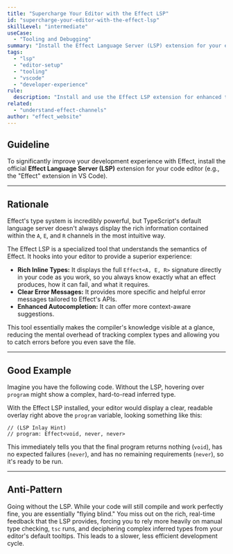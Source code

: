 ```yaml
---
title: "Supercharge Your Editor with the Effect LSP"
id: "supercharge-your-editor-with-the-effect-lsp"
skillLevel: "intermediate"
useCase:
  - "Tooling and Debugging"
summary: "Install the Effect Language Server (LSP) extension for your editor to get rich, inline type information and enhanced error checking for your Effect code."
tags:
  - "lsp"
  - "editor-setup"
  - "tooling"
  - "vscode"
  - "developer-experience"
rule:
  description: "Install and use the Effect LSP extension for enhanced type information and error checking in your editor."
related:
  - "understand-effect-channels"
author: "effect_website"
---
```


## Guideline

To significantly improve your development experience with Effect, install the official **Effect Language Server (LSP)** extension for your code editor (e.g., the "Effect" extension in VS Code).

---

## Rationale

Effect's type system is incredibly powerful, but TypeScript's default language server doesn't always display the rich information contained within the `A`, `E`, and `R` channels in the most intuitive way.

The Effect LSP is a specialized tool that understands the semantics of Effect. It hooks into your editor to provide a superior experience:
-   **Rich Inline Types:** It displays the full `Effect<A, E, R>` signature directly in your code as you work, so you always know exactly what an effect produces, how it can fail, and what it requires.
-   **Clear Error Messages:** It provides more specific and helpful error messages tailored to Effect's APIs.
-   **Enhanced Autocompletion:** It can offer more context-aware suggestions.

This tool essentially makes the compiler's knowledge visible at a glance, reducing the mental overhead of tracking complex types and allowing you to catch errors before you even save the file.

---

## Good Example

Imagine you have the following code. Without the LSP, hovering over `program` might show a complex, hard-to-read inferred type.

<Example path="./src/supercharge-your-editor-with-the-effect-lsp.ts" />

With the Effect LSP installed, your editor would display a clear, readable overlay right above the `program` variable, looking something like this:

```
// (LSP Inlay Hint)
// program: Effect<void, never, never>
```

This immediately tells you that the final program returns nothing (`void`), has no expected failures (`never`), and has no remaining requirements (`never`), so it's ready to be run.

---

## Anti-Pattern

Going without the LSP. While your code will still compile and work perfectly fine, you are essentially "flying blind." You miss out on the rich, real-time feedback that the LSP provides, forcing you to rely more heavily on manual type checking, `tsc` runs, and deciphering complex inferred types from your editor's default tooltips. This leads to a slower, less efficient development cycle.